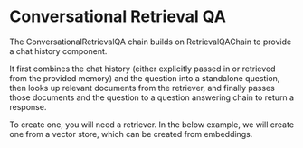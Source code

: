 # Conversational Retrieval QA
The ConversationalRetrievalQA chain builds on RetrievalQAChain to provide a chat history component.

It first combines the chat history (either explicitly passed in or retrieved from the provided memory) and the question into a standalone question, then looks up relevant documents from the retriever, and finally passes those documents and the question to a question answering chain to return a response.

To create one, you will need a retriever. In the below example, we will create one from a vector store, which can be created from embeddings.


<Example/>
